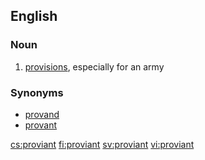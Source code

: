 ==English==

===Noun===
{{en-noun|-}}

#{{Scottish}} [[provisions]], especially for an army

===Synonyms===
*[[provand]]
*[[provant]]

[[cs:proviant]]
[[fi:proviant]]
[[sv:proviant]]
[[vi:proviant]]